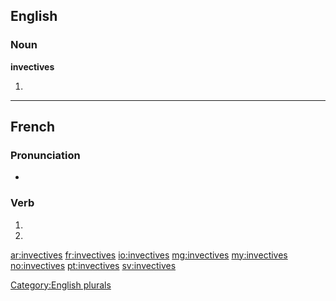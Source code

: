 {{also|invectivés}}
==English==

===Noun===
'''invectives'''

# {{plural of|invective}}

[[Category:English plurals]]

----

==French==

===Pronunciation===
* {{homophones|lang=fr|invective|invectivent}}

===Verb===
{{fr-verb-form}}

# {{conjugation of|invectiver||2|s|pres|ind|lang=fr}}
# {{conjugation of|invectiver||2|s|pres|sub|lang=fr}}

[[ar:invectives]]
[[fr:invectives]]
[[io:invectives]]
[[mg:invectives]]
[[my:invectives]]
[[no:invectives]]
[[pt:invectives]]
[[sv:invectives]]